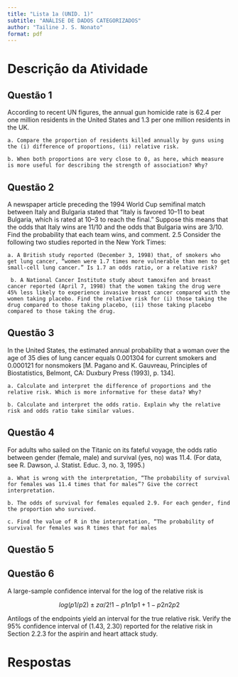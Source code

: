 ```yaml
---
title: "Lista 1a (UNID. 1)"
subtitle: "ANÁLISE DE DADOS CATEGORIZADOS"
author: "Tailine J. S. Nonato"
format: pdf
---
```


# Descrição da Atividade

## Questão 1
According to recent UN figures, the annual gun homicide rate is 62.4 per one million residents in the United States and 1.3 per one million residents in the UK.

    a. Compare the proportion of residents killed annually by guns using the (i) difference of proportions, (ii) relative risk.

    b. When both proportions are very close to 0, as here, which measure is more useful for describing the strength of association? Why?

## Questão 2
A newspaper article preceding the 1994 World Cup semifinal match between Italy and Bulgaria stated that “Italy is favored 10–11 to beat Bulgaria, which is rated at 10–3 to reach the final.” Suppose this means that the odds that Italy wins are 11/10 and the odds that Bulgaria wins are 3/10. Find the probability
that each team wins, and comment. 2.5 Consider the following two studies reported in the New York Times: 

    a. A British study reported (December 3, 1998) that, of smokers who get lung cancer, “women were 1.7 times more vulnerable than men to get small-cell lung cancer.” Is 1.7 an odds ratio, or a relative risk? 

     b. A National Cancer Institute study about tamoxifen and breast cancer reported (April 7, 1998) that the women taking the drug were 45% less likely to experience invasive breast cancer compared with the women taking placebo. Find the relative risk for (i) those taking the drug compared to those taking placebo, (ii) those taking placebo compared to those taking the drug.  
    
## Questão 3
In the United States, the estimated annual probability that a woman over the age of 35 dies of lung cancer equals 0.001304 for current smokers and 0.000121 for nonsmokers [M. Pagano and K. Gauvreau, Principles of Biostatistics, Belmont, CA: Duxbury Press (1993), p. 134].

    a. Calculate and interpret the difference of proportions and the relative risk. Which is more informative for these data? Why?
    
    b. Calculate and interpret the odds ratio. Explain why the relative risk and odds ratio take similar values.

## Questão 4
For adults who sailed on the Titanic on its fateful voyage, the odds ratio between gender (female, male) and survival (yes, no) was 11.4. (For data, see R. Dawson, J. Statist. Educ. 3, no. 3, 1995.)

    a. What is wrong with the interpretation, “The probability of survival for females was 11.4 times that for males”? Give the correct interpretation.
    
    b. The odds of survival for females equaled 2.9. For each gender, find the proportion who survived.
    
    c. Find the value of R in the interpretation, “The probability of survival for females was R times that for males

## Questão 5

## Questão 6
A large-sample confidence interval for the log of the relative risk is

$$
log(p1/p2) ± zα/2! 1 − p1 n1p1 + 1 − p2 n2p2
$$

Antilogs of the endpoints yield an interval for the true relative risk. Verify the 95% confidence interval of (1.43, 2.30) reported for the relative risk in Section 2.2.3 for the aspirin and heart attack study.

# Respostas

